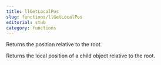 ```yaml
---
title: llGetLocalPos
slug: functions/llGetLocalPos
editorial: stub
category: functions
---
```


<LSLFunction name="llGetLocalPos"/>

Returns the position relative to the root.

Returns the local position of a child object relative to the root.
